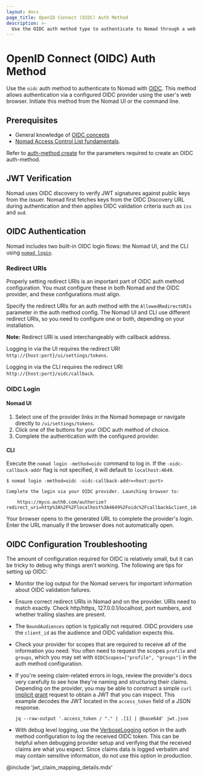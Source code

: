 ```yaml
---
layout: docs
page_title: OpenID Connect (OIDC) Auth Method
description: >-
  Use the OIDC auth method type to authenticate to Nomad through a web browser with an OpenID Connect provider. Learn how to configure the auth method parameters using this reference page and example configuration.
---
```


# OpenID Connect (OIDC) Auth Method

Use the `oidc` auth method to authenticate to Nomad with
[OIDC](https://en.wikipedia.org/wiki/OpenID_Connect). This method allows
authentication via a configured OIDC provider using the user's web browser.
Initiate this method from the Nomad UI or the command line.

## Prerequisites

- General knowledge of [OIDC concepts](https://developer.okta.com/blog/2017/07/25/oidc-primer-part-1)
- [Nomad Access Control List fundamentals][ACL Overview].

Refer to [auth-method create] for the parameters required to create an OIDC auth-method.

## JWT Verification

Nomad uses OIDC discovery to verify JWT signatures against public
keys from the issuer. Nomad first fetches keys from the OIDC
Discovery URL during authentication and then applies OIDC
validation criteria such as `iss` and `aud`.

## OIDC Authentication

Nomad includes two built-in OIDC login flows: the Nomad UI, and the CLI using
[`nomad login`](/nomad/docs/commands/login).

### Redirect URIs

Properly setting redirect URIs is an important part of OIDC auth method
configuration. You must configure these in both Nomad and the OIDC
provider, and these configurations must align.

Specify the redirect URIs for an auth method with the
`AllowedRedirectURIs` parameter in the auth method config. The Nomad UI
and CLI use different redirect URIs, so you need to configure one or both,
depending on your installation.

**Note:** Redirect URI is used interchangeably with callback address.

Logging in via the UI requires the redirect URI
`http://{host:port}/ui/settings/tokens`.

Logging in via the CLI requires the redirect
URI `http://{host:port}/oidc/callback`.

### OIDC Login

#### Nomad UI

1. Select one of the provider links in the Nomad homepage or navigate directly to `/ui/settings/tokens`.
1. Click one of the buttons for your OIDC auth method of choice.
1. Complete the authentication with the configured provider.

#### CLI

Execute the `nomad login -method=oidc` command to log in.
If the `-oidc-callback-addr` flag is not specified, it will default to `localhost:4649`.

```shell-session
$ nomad login -method=oidc -oidc-callback-addr=<host:port>

Complete the login via your OIDC provider. Launching browser to:

    https://myco.auth0.com/authorize?redirect_uri=http%3A%2F%2Flocalhost%3A4649%2Foidc%2Fcallback&client_id=r3qXc2bix9eF...
```

Your browser opens to the generated URL to complete the provider's login.
Enter the URL manually if the browser does not automatically open.

## OIDC Configuration Troubleshooting

The amount of configuration required for OIDC is relatively small, but it can
be tricky to debug why things aren't working. The following are tips for setting up OIDC:

- Monitor the log output for the Nomad servers for important
information about OIDC validation failures.

- Ensure correct redirect URIs in Nomad and on the provider. URIs
need to match exactly. Check http/https, 127.0.0.1/localhost,
port numbers, and whether trailing slashes are present.

- The `BoundAudiences` option is typically
  not required. OIDC providers use the `client_id` as the audience and
  OIDC validation expects this.

- Check your provider for scopes that are required to receive all of
  the information you need. You often need to request the scopes
  `profile` and `groups`, which you may set with
  `OIDCScopes=["profile", "groups"]` in the auth method configuration.

- If you're seeing claim-related errors in logs, review the provider's docs
  very carefully to see how they're naming and structuring their claims.
  Depending on the provider, you may be able to construct a simple `curl`
  [implicit grant](https://developer.okta.com/blog/2018/05/24/what-is-the-oauth2-implicit-grant-type)
  request to obtain a JWT that you can inspect. This example decodes the
  JWT located in the `access_token` field of a JSON response.

      jq --raw-output '.access_token / "." | .[1] | @base64d' jwt.json

- With debug level logging, use the [VerboseLogging] option in the auth
  method configuration to log the received OIDC token. This can be helpful
  when debugging provider setup and verifying that the received claims are
  what you expect. Since claims data is logged verbatim and may contain
  sensitive information, do not use this option in production.

@include 'jwt_claim_mapping_details.mdx'

[ACL Overview]: /nomad/docs/concepts/acl
[auth-method create]: /nomad/docs/commands/acl/auth-method/create
[VerboseLogging]: /nomad/api-docs/acl/auth-methods#verboselogging
